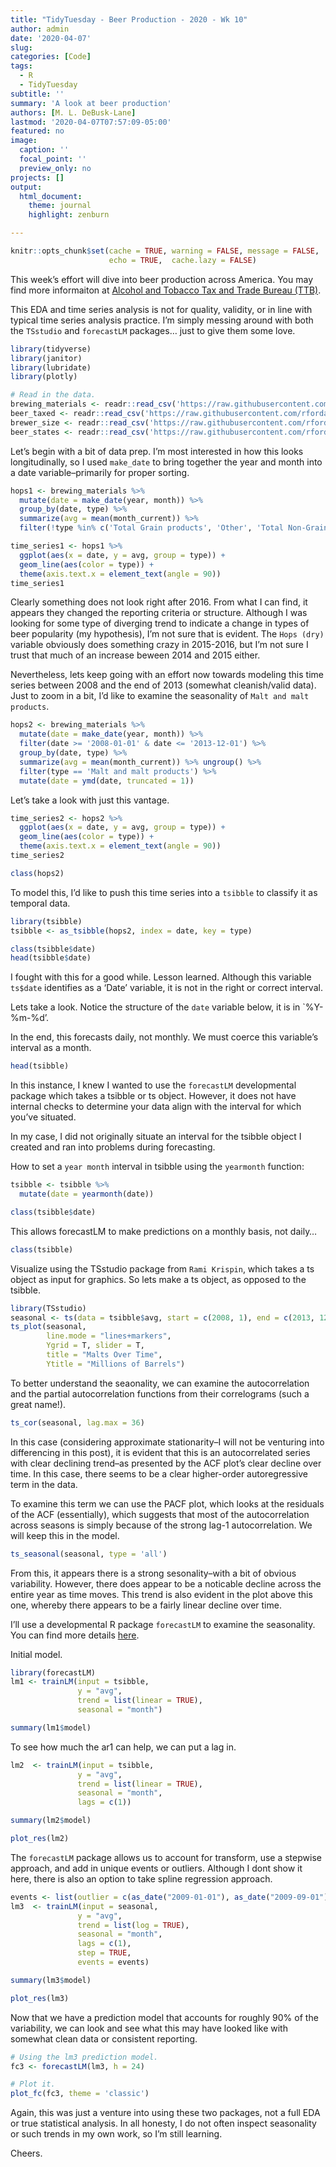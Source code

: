 ```yaml
---
title: "TidyTuesday - Beer Production - 2020 - Wk 10"
author: admin
date: '2020-04-07'
slug:  
categories: [Code]
tags:
  - R
  - TidyTuesday
subtitle: ''  
summary: 'A look at beer production'
authors: [M. L. DeBusk-Lane]
lastmod: '2020-04-07T07:57:09-05:00'
featured: no
image:
  caption: ''
  focal_point: ''
  preview_only: no
projects: []
output: 
  html_document:
    theme: journal
    highlight: zenburn

---
```

```r
knitr::opts_chunk$set(cache = TRUE, warning = FALSE, message = FALSE, 
                      echo = TRUE,  cache.lazy = FALSE)
```

This week's effort will dive into beer production across America. You may find more informaiton at [Alcohol and Tobacco Tax and Trade Bureau (TTB)](https://www.ttb.gov/beer/statistics). 

This EDA and time series analysis is not for quality, validity, or in line with typical time series analysis practice. I'm simply messing around with both the `TSstudio` and `forecastLM` packages... just to give them some love. 

```r
library(tidyverse)
library(janitor)
library(lubridate)
library(plotly)

# Read in the data. 
brewing_materials <- readr::read_csv('https://raw.githubusercontent.com/rfordatascience/tidytuesday/master/data/2020/2020-03-31/brewing_materials.csv')
beer_taxed <- readr::read_csv('https://raw.githubusercontent.com/rfordatascience/tidytuesday/master/data/2020/2020-03-31/beer_taxed.csv')
brewer_size <- readr::read_csv('https://raw.githubusercontent.com/rfordatascience/tidytuesday/master/data/2020/2020-03-31/brewer_size.csv')
beer_states <- readr::read_csv('https://raw.githubusercontent.com/rfordatascience/tidytuesday/master/data/2020/2020-03-31/beer_states.csv')

```

Let's begin with a bit of data prep. I'm most interested in how this looks longitudinally, so I used `make_date` to bring together the year and month into a date variable--primarily for proper sorting. 

```r
hops1 <- brewing_materials %>%
  mutate(date = make_date(year, month)) %>%
  group_by(date, type) %>%
  summarize(avg = mean(month_current)) %>%
  filter(!type %in% c('Total Grain products', 'Other', 'Total Non-Grain products', 'Total Used')) 
```

```r
time_series1 <- hops1 %>%
  ggplot(aes(x = date, y = avg, group = type)) + 
  geom_line(aes(color = type)) + 
  theme(axis.text.x = element_text(angle = 90))
time_series1
```

Clearly something does not look right after 2016. From what I can find, it appears they changed the reporting criteria or structure. Although I was looking for some type of diverging trend to indicate a change in types of beer popularity (my hypothesis), I'm not sure that is evident. The `Hops (dry)` variable obviously does something crazy in 2015-2016, but I'm not sure I trust that much of an increase beween 2014 and 2015 either. 

Nevertheless, lets keep going with an effort now towards modeling this time series between 2008 and the end of 2013 (somewhat cleanish/valid data). Just to zoom in a bit, I'd like to examine the seasonality of `Malt and malt products`. 

```r
hops2 <- brewing_materials %>%
  mutate(date = make_date(year, month)) %>%
  filter(date >= '2008-01-01' & date <= '2013-12-01') %>%
  group_by(date, type) %>%  
  summarize(avg = mean(month_current)) %>% ungroup() %>%
  filter(type == 'Malt and malt products') %>%
  mutate(date = ymd(date, truncated = 1))
```

Let's take a look with just this vantage. 

```r
time_series2 <- hops2 %>%
  ggplot(aes(x = date, y = avg, group = type)) + 
  geom_line(aes(color = type)) + 
  theme(axis.text.x = element_text(angle = 90))
time_series2
```

```r
class(hops2)
```

To model this, I'd like to push this time series into a `tsibble` to classify it as temporal data. 

```r
library(tsibble)
tsibble <- as_tsibble(hops2, index = date, key = type)
```

```r
class(tsibble$date)
head(tsibble$date)
```


I fought with this for a good while. Lesson learned. Although this variable `ts$date` identifies as a 'Date' variable, it is not in the right or correct interval. 

Lets take a look. Notice the structure of the `date` variable below, it is in `%Y-%m-%d'. 

In the end, this forecasts daily, not monthly. We must coerce this variable's interval as a month. 

```r
head(tsibble)
```

In this instance, I knew I wanted to use the `forecastLM` developmental package which  takes a tsibble or ts object. However, it does not have internal checks to determine your data align with the interval for which you've situated. 

In my case, I did not originally situate an interval for the tsibble object I created and ran into problems during forecasting. 

How to set a `year month` interval in tsibble using the `yearmonth` function:

```r
tsibble <- tsibble %>%
  mutate(date = yearmonth(date))
```
```r
class(tsibble$date)
```

This allows forecastLM to make predictions on a monthly basis, not daily... 

```r
class(tsibble)
```

Visualize using the TSstudio package from `Rami Krispin`, which takes a ts object as input for graphics. So lets make a ts object, as opposed to the tsibble. 
```r
library(TSstudio) 
seasonal <- ts(data = tsibble$avg, start = c(2008, 1), end = c(2013, 12), frequency = 12)
ts_plot(seasonal,
        line.mode = "lines+markers",
        Ygrid = T, slider = T,
        title = "Malts Over Time",
        Ytitle = "Millions of Barrels")
```

To better understand the seaonality, we can examine the autocorrelation and the partial autocorrelation functions from their correlograms (such a great name!). 
```r
ts_cor(seasonal, lag.max = 36)
```

In this case (considering approximate stationarity--I will not be venturing into differencing in this post), it is evident that this is an autocorrelated series with clear declining trend--as presented by the ACF plot's clear decline over time. In this case, there seems to be a clear higher-order autoregressive term in the data. 

To examine this term we can use the PACF plot, which looks at the residuals of the ACF (essentially), which suggests that most of the autocorrelation across seasons is simply because of the strong lag-1 autocorrelation. We will keep this in the model. 
 

```r
ts_seasonal(seasonal, type = 'all')
```

From this, it appears there is a strong sesonality--with a bit of obvious variability. However, there does appear to be a noticable decline across the entire year as time moves. This trend is also evident in the plot above this one, whereby there appears to be a fairly linear decline over time. 

I'll use a developmental R package `forecastLM` to examine the seasonality. You can find more details [here](https://github.com/RamiKrispin/forecastLM). 

Initial model. 

```r
library(forecastLM)
lm1 <- trainLM(input = tsibble,
               y = "avg",
               trend = list(linear = TRUE),
               seasonal = "month")
```

```r
summary(lm1$model)
```

To see how much the ar1 can help, we can put a lag in. 

```r
lm2  <- trainLM(input = tsibble,
               y = "avg",
               trend = list(linear = TRUE),
               seasonal = "month", 
               lags = c(1))
```

```r
summary(lm2$model)
```

```r
plot_res(lm2)
```

The `forecastLM` package allows us to account for transform, use a stepwise approach, and add in unique events or outliers. Although I dont show it here, there is also an option to take spline regression approach. 

```r
events <- list(outlier = c(as_date("2009-01-01"), as_date("2009-09-01"), as_date("2010-05-01"), as_date("2010-12-01"), as_date("2014-12-01"), as_date("2011-09-01")))
lm3  <- trainLM(input = seasonal,
               y = "avg",
               trend = list(log = TRUE),
               seasonal = "month", 
               lags = c(1),
               step = TRUE,
               events = events)
```

```r
summary(lm3$model)
```

```r
plot_res(lm3)
```

Now that we have a prediction model that accounts for roughly 90% of the variability, we can look and see what this may have looked like with somewhat clean data or consistent reporting. 

```r
# Using the lm3 prediction model. 
fc3 <- forecastLM(lm3, h = 24)
```

```r
# Plot it.
plot_fc(fc3, theme = 'classic')
```

Again, this was just a venture into using these two packages, not a full EDA or true statistical analysis. In all honesty, I do not often inspect seasonality or such trends in my own work, so I'm still learning. 

Cheers. 
